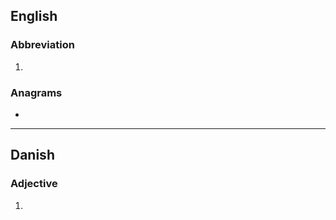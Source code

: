 ==English==

===Abbreviation===
{{rfc-header|Abbreviation}}
{{en-abbr}}

# {{abbreviation of|Sanskrit|lang=en}}

===Anagrams===
* {{anagrams|en|tks|tsk}}

----

==Danish==

===Adjective===
{{head|da|adjective}}

# {{abbreviation of|Sankt|lang=da}} {{l|en|St}}